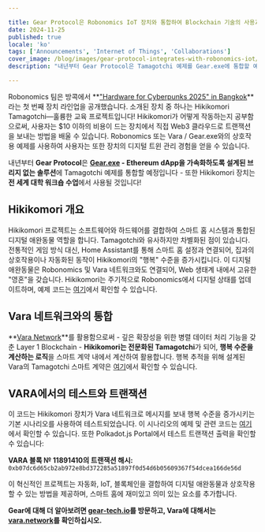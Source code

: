 ```yaml
---

title: Gear Protocol은 Robonomics IoT 장치와 통합하여 Blockchain 기술의 사용과 교육을 가속화합니다
date: 2024-11-25
published: true
locale: 'ko'
tags: ['Announcements', 'Internet of Things', 'Collaborations']
cover_image: /blog/images/gear-protocol-integrates-with-robonomics-iot/cover.webp
description: "내년부터 Gear Protocol은 Tamagotchi 예제를 Gear.exe에 통합할 예정입니다 - 이 솔루션은 Ethereum dApp을 가속화하도록 설계된 브리지 없는 솔루션입니다 - 또한 Hikikomori 장치는 전 세계 대학 워크숍 수업에서 사용될 예정입니다!"

---
```


Robonomics 팀은 방콕에서 **["Hardware for Cyberpunks 2025" in Bangkok](https://x.com/AIRA_Robonomics/status/1856724439439913110)**라는 첫 번째 장치 라인업을 공개했습니다. 소개된 장치 중 하나는 Hikikomori Tamagotchi—훌륭한 교육 프로젝트입니다! Hikikomori가 어떻게 작동하는지 공부함으로써, 사용자는 $10 이하의 비용이 드는 장치에서 직접 Web3 클라우드로 트랜잭션을 보내는 방법을 배울 수 있습니다. Robonomics 또는 Vara / Gear.exe와의 상호작용 예제를 사용하여 사용자는 또한 장치의 디지털 트윈 관리 경험을 얻을 수 있습니다.

내년부터 **Gear Protocol**은 **[Gear.exe](https://gear-tech.io/gear-exe) - Ethereum dApp을 가속화하도록 설계된 브리지 없는 솔루션**에 Tamagotchi 예제를 통합할 예정입니다 - 또한 Hikikomori 장치는 **전 세계 대학 워크숍 수업**에서 사용될 것입니다!

## Hikikomori 개요

Hikikomori 프로젝트는 소프트웨어와 하드웨어를 결합하여 스마트 홈 시스템과 통합된 디지털 애완동물 역할을 합니다. Tamagotchi와 유사하지만 차별화된 점이 있습니다. 전통적인 게임 방식 대신, Home Assistant를 통해 스마트 홈 설정과 연결되어, 집과의 상호작용이나 자동화된 동작이 Hikikomori의 "행복" 수준을 증가시킵니다. 이 디지털 애완동물은 Robonomics 및 Vara 네트워크와도 연결되어, Web 생태계 내에서 고유한 "영혼"을 갖습니다. Hikikomori는 주기적으로 Robonomics에서 디지털 상태를 업데이트하며, 예제 코드는 [여기](https://github.com/airalab/hikikomori-tamagotchi/tree/only-robonomics/main)에서 확인할 수 있습니다.

## Vara 네트워크와의 통합

**[Vara Network](https://vara.network)**를 활용함으로써 - 깊은 확장성을 위한 병렬 데이터 처리 기능을 갖춘 Layer 1 Blockchain - **Hikikomori는 전문화된 Tamagotchi**가 되어, **행복 수준을 계산하는 로직**을 스마트 계약 내에서 계산하여 활용합니다. 행복 추적을 위해 설계된 Vara의 Tamagotchi 스마트 계약은 [여기](https://idea.gear-tech.io/programs/0x8e5f2de1fea16db5a65d4e64bca1f8a709585853749b3572ff15487db2146771?node=wss%3A%2F%2Ftestnet.vara.network)에서 확인할 수 있습니다.

## VARA에서의 테스트와 트랜잭션

이 코드는 Hikikomori 장치가 Vara 네트워크로 메시지를 보내 행복 수준을 증가시키는 기본 시나리오를 사용하여 테스트되었습니다. 이 시나리오의 예제 및 관련 코드는 [여기](https://github.com/airalab/hikikomori-tamagotchi/tree/main/main)에서 확인할 수 있습니다. 또한 Polkadot.js Portal에서 테스트 트랜잭션 출력을 확인할 수 있습니다:

**VARA 블록 № 11891410의 트랜잭션 해시:**
`0xb07dc6d65cb2ab972e8bd372285a51897f0d54d6b05609367f54dcea166de56d`

이 혁신적인 프로젝트는 자동화, IoT, 블록체인을 결합하여 디지털 애완동물과 상호작용할 수 있는 방법을 제공하며, 스마트 홈에 재미있고 의미 있는 요소를 추가합니다.

**Gear에 대해 더 알아보려면 [gear-tech.io](https://gear-tech.io)를 방문하고, Vara에 대해서는 [vara.network](https://vara.network)를 확인하십시오.**